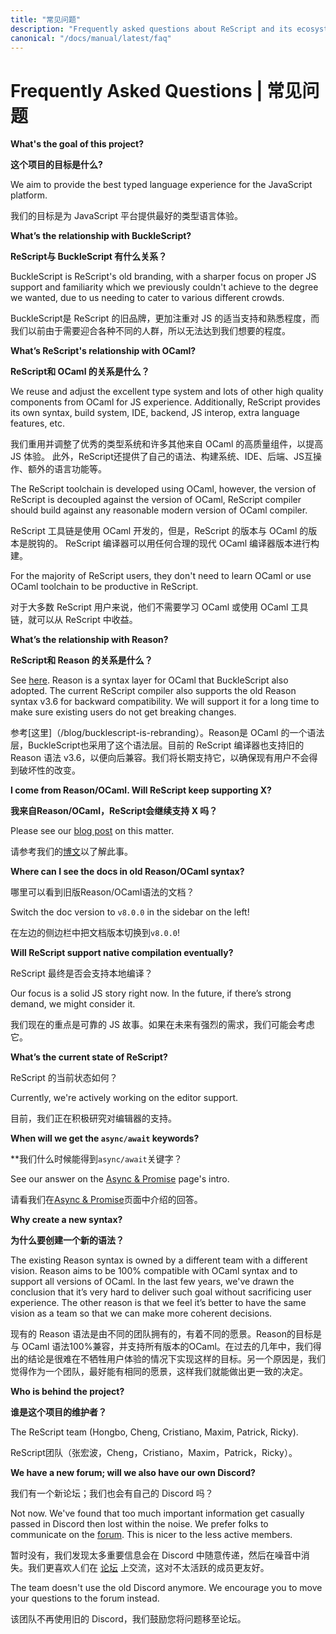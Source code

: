 ```yaml
---
title: "常见问题"
description: "Frequently asked questions about ReScript and its ecosystem"
canonical: "/docs/manual/latest/faq"
---
```


# Frequently Asked Questions | 常见问题

**What's the goal of this project?**

**这个项目的目标是什么?**

We aim to provide the best typed language experience for the JavaScript platform.

我们的目标是为 JavaScript 平台提供最好的类型语言体验。

**What’s the relationship with BuckleScript?**

**ReScript与 BuckleScript 有什么关系？**

BuckleScript is ReScript's old branding, with a sharper focus on proper JS support and familiarity which we previously couldn't achieve to the degree we wanted, due to us needing to cater to various different crowds.

BuckleScript是 ReScript 的旧品牌，更加注重对 JS 的适当支持和熟悉程度，而我们以前由于需要迎合各种不同的人群，所以无法达到我们想要的程度。

**What’s ReScript's relationship with OCaml?**

**ReScript和 OCaml 的关系是什么？**

We reuse and adjust the excellent type system and lots of other high quality components from OCaml for JS experience. 
Additionally, ReScript provides its own syntax, build system, IDE, backend, JS interop, extra language features, etc. 

我们重用并调整了优秀的类型系统和许多其他来自 OCaml 的高质量组件，以提高 JS 体验。
此外，ReScript还提供了自己的语法、构建系统、IDE、后端、JS互操作、额外的语言功能等。

The ReScript toolchain is developed using OCaml, however, the version of ReScript is decoupled against the version of OCaml, 
ReScript compiler should build against any reasonable modern version of OCaml compiler.

ReScript 工具链是使用 OCaml 开发的，但是，ReScript 的版本与 OCaml 的版本是脱钩的。
ReScript 编译器可以用任何合理的现代 OCaml 编译器版本进行构建。

For the majority of ReScript users, they don't need to learn OCaml or use OCaml toolchain to be productive in ReScript.

对于大多数 ReScript 用户来说，他们不需要学习 OCaml 或使用 OCaml 工具链，就可以从 ReScript 中收益。

**What’s the relationship with Reason?**

**ReScript和 Reason 的关系是什么？**

See [here](/blog/bucklescript-is-rebranding). Reason is a syntax layer for OCaml that BuckleScript also adopted. The current ReScript compiler also supports the old Reason syntax v3.6 for backward compatibility. We will support it for a long time to make sure existing users do not get breaking changes.

参考[这里]（/blog/bucklescript-is-rebranding）。Reason是 OCaml 的一个语法层，BuckleScript也采用了这个语法层。目前的 ReScript 编译器也支持旧的 Reason 语法 v3.6，以便向后兼容。我们将长期支持它，以确保现有用户不会得到破坏性的改变。

**I come from Reason/OCaml. Will ReScript keep supporting X?**

**我来自Reason/OCaml，ReScript会继续支持 X 吗？**

Please see our [blog post](/blog/a-note-on-bucklescripts-future-commitments) on this matter.

请参考我们的[博文](/blog/a-note-on-bucklescripts-future-commitments)以了解此事。

**Where can I see the docs in old Reason/OCaml syntax?**

哪里可以看到旧版Reason/OCaml语法的文档？

Switch the doc version to `v8.0.0` in the sidebar on the left!

在左边的侧边栏中把文档版本切换到`v8.0.0`!

**Will ReScript support native compilation eventually?**

ReScript 最终是否会支持本地编译？

Our focus is a solid JS story right now. In the future, if there’s strong demand, we might consider it.

我们现在的重点是可靠的 JS 故事。如果在未来有强烈的需求，我们可能会考虑它。

**What’s the current state of ReScript?**

ReScript 的当前状态如何？

Currently, we're actively working on the editor support.

目前，我们正在积极研究对编辑器的支持。

**When will we get the `async/await` keywords?**

**我们什么时候能得到`async/await`关键字？

See our answer on the [Async & Promise](promise) page's intro.

请看我们在[Async & Promise](promise)页面中介绍的回答。

**Why create a new syntax?**

**为什么要创建一个新的语法？**

The existing Reason syntax is owned by a different team with a different vision. Reason aims to be 100% compatible with OCaml syntax and to support all versions of OCaml. In the last few years, we've drawn the conclusion that it’s very hard to deliver such goal without sacrificing user experience. The other reason is that we feel it’s better to have the same vision as a team so that we can make more coherent decisions.

现有的 Reason 语法是由不同的团队拥有的，有着不同的愿景。Reason的目标是与 OCaml 语法100%兼容，并支持所有版本的OCaml。在过去的几年中，我们得出的结论是很难在不牺牲用户体验的情况下实现这样的目标。另一个原因是，我们觉得作为一个团队，最好能有相同的愿景，这样我们就能做出更一致的决定。

**Who is behind the project?**

**谁是这个项目的维护者？**

The ReScript team (Hongbo, Cheng, Cristiano, Maxim, Patrick, Ricky).

ReScript团队（张宏波，Cheng，Cristiano，Maxim，Patrick，Ricky）。

**We have a new forum; will we also have our own Discord?**

我们有一个新论坛；我们也会有自己的 Discord 吗？

Not now. We've found that too much important information get casually passed in Discord then lost within the noise. We prefer folks to communicate on the [forum](https://forum.rescript-lang.org). This is nicer to the less active members.

暂时没有，我们发现太多重要信息会在 Discord 中随意传递，然后在噪音中消失。我们更喜欢人们在 [论坛](https://forum.rescript-lang.org) 上交流，这对不太活跃的成员更友好。

The team doesn't use the old Discord anymore. We encourage you to move your questions to the forum instead.

该团队不再使用旧的 Discord，我们鼓励您将问题移至论坛。
